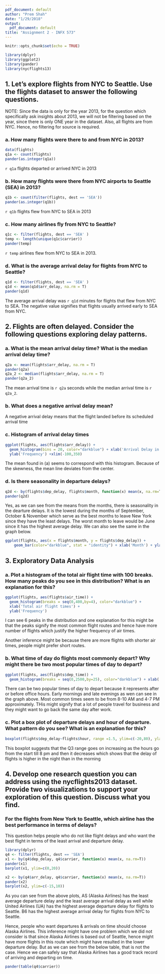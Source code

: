 ```yaml
---
pdf_document: default
author: "Prem Shah"
date: "1/29/2018"
output:
  pdf_document: default
title: "Assignment 2 - INFX 573"
---
```

  
  ```r
knitr::opts_chunk$set(echo = TRUE)

library(dplyr)
library(ggplot2)
library(pander)
library(nycflights13)
```


## 1. Let's explore flights from NYC to Seattle. Use the flights dataset to answer the following questions.

NOTE: Since the data is only for the year 2013, for the question which specifically ask insights about 2013, we will not be filtering based on the year, since there is only ONE year in the dataset. Also, all flights are from NYC. Hence, no filtering for source is required.


### a. How many flights were there to and from NYC in 2013?

```r
data(flights)
q1a <- count(flights)
pander(as.integer(q1a))
```

`r q1a` flights departed or arrived NYC in 2013

### b. How many flights were there from NYC airports to Seattle (SEA) in 2013? 

```r
q1b <- count(filter(flights, dest == 'SEA'))
pander(as.integer(q1b))
```

`r q1b` flights flew from NYC to SEA in 2013

### c.  How many airlines fly from NYC to Seattle?

```r
q1c <- filter(flights, dest == 'SEA' )
temp <- length(unique(q1c$carrier))
pander(temp)
```

`r temp` airlines flew from NYC to SEA in 2013.


### d. What is the average arrival delay for flights from NYC to Seattle? 
```r
q1d <- filter(flights, dest == 'SEA' )
q1d <- mean(q1d$arr_delay, na.rm = T)
pander(q1d)
```

The average arrival delay was `r q1d` minutes for flights that flew from NYC to SEA. The negative value signifies that flights usually arrived early to SEA from NYC.

## 2. Flights are often delayed. Consider the following questions exploring delay patterns.

### a. What is the mean arrival delay time? What is the median arrival delay time?
```r
q2a <- mean(flights$arr_delay, na.rm = T)
pander(q2a)
q2a_2 <- median(flights$arr_delay, na.rm = T)
pander(q2a_2)
```

The mean arrival time is `r q2a` seconds while the median arrival time is `r q2a_2`.

### b. What does a negative arrival delay mean?

A negative arrival delay means that the flight landed before its scheduled arrival time

### c. Histogram of arrival delay times

```r
ggplot(flights, aes(flights$arr_delay)) +
  geom_histogram(bins = 20, color="darkblue") + xlab('Arrival Delay in seconds') + 
  ylab('Frequency') +xlim(-100,350)
```

The mean found in (a) seems to correspond with this histogram. Because of the skewness, the mean line deviates from the center.

### d. Is there seasonality in departure delays?

```r
q2d <- by(flights$dep_delay, flights$month, function(x) mean(x, na.rm=T))
pander(q2d)

```

Yes, as we can see from the means from the months, there is seasonality in the dearture delays. It is the lowest during the months of September, October & November which serve as the best months to leave New York since they have the least delays. The worst month to leave would be June since it has the highest average delay. We can also see the same in the graph below.

```r
ggplot(flights, aes(x = flights$month, y = flights$dep_delay)) +
    geom_bar(color="darkblue", stat = "identity") + xlab('Month') + ylab('Departure Delay')
```


## 3. Exploratory Data Analysis

###  a. Plot a histogram of the total air flight time with 100 breaks. How many peaks do you see in this distribution? What is an explanation for this?

```r
ggplot(flights, aes(flights$air_time)) +
  geom_histogram(breaks = seq(0,400,by=4), color="darkblue") + 
  xlab('Total air flight times') + 
  ylab('Frequency') 
```

I can see 6 peaks in the distribution and one explanation for this might be that the peaks signify the most common flight routes and hence have more number of flights which justify the higher frequency of air times.

Another inference might be because there are more flights with shorter air times, people might prefer short routes.

### b. What time of day do flights most commonly depart? Why might there be two most popular times of day to depart?

```r
ggplot(flights, aes(flights$dep_time)) +
  geom_histogram(breaks = seq(0,2500,by=25), color="darkblue") + xlab('Time of Day') + ylab('Hour of day')
```

There can be two popular times of day to depart because it represents after or before office hours. Early mornings and late evenings as wen can see in the graph above. Most common times seem to be from 8-10 AM and 4-7 PM approximately. THis might signify that a lot of people travel for business and they might want to go back the same day after work.

### c. Plot a box plot of departure delays and hour of departure. What pattern do you see? What is an explanation for this?

```r
boxplot(flights$dep_delay~flights$hour, range =1.5, ylim=c(-20,80), ylab="Departure delays", xlab='Hour of departure')

```

This boxplot suggests that the Q3 range goes on increasing as the hours go from the start till 8 pm and then it decreases which shows that the delay of flights is higher in the night than in the morning

## 4. Develop one research question you can address using the nycflights2013 dataset. Provide two visualizations to support your exploration of this question. Discuss what you find.
### For the flights from New York to Seattle, which airline has the best performance in terms of delays?

This question helps people who do not like flight delays and who want the best flight in terms of the least arrival and departure delay.


```r
library(dplyr)
q4 <- filter(flights, dest == 'SEA')
x1 <- by(q4$dep_delay, q4$carrier, function(x) mean(x, na.rm=T))
pander(x1)
barplot(x1, ylim=c(0,20))
```


```r
x2 <- by(q4$arr_delay, q4$carrier, function(x) mean(x, na.rm=T))
pander(x2)
barplot(x2, ylim=c(-15,10))
```

As you can see from the above plots, AS (Alaska Airlines) has the least average departure delay and the least average arrival delay as well while United Airlines (UA) has the highest average departure delay for flights to Seattle. B6 has the highest average arrival delay for flights from NYC to Seattle.

Hence, people who want departures & arrivals on time should choose Alaska Airlines. This inference might have one problem which we did not consider is that since Alaska Airlines is based out of Seattle, hence might have more flights in this route which might have resulted in the lower departure delay. But as we can see from the below table, that is not the case. Hence we can safely say that Alaska Airlines has a good track record of arriving and departing on time.

```r
pander(table(q4$carrier))
```
